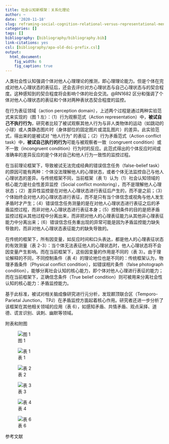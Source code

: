 ```yaml
---
title: 社会认知新框架：关系化理论
author: ~
date: '2020-11-18'
slug: reframing-social-cognition-relational-versus-representational-mentalizing
categories: []
tags: []
bibliography: [bibliography/bibliography.bib]
link-citations: yes
csl: [bibliography/apa-old-doi-prefix.csl]
output:
  html_document:
    fig_width: 6
    fig_caption: true
---
```


人类社会性认知强调个体对他人心理理论的推测，即心理理论能力。但是个体在完成对他人心理状态的表征后，还会去评价对方心理状态与自己心理状态与的契合程度。这种感知到的契合程度将会影响个体的社会交流。@RN1682 区分和强调了个体对他人心理状态的表征和个体对两种表状态契合程度的监控。

在行为表征领域（action  perception domain），上述两个过程是通过两种实验范式来实现的（图 1 左）：（1）行为观察范式（Action representation）中，**被试自己不执行行为**，研究者比较了被试观察其他人行为与非人类物体的运动（如跳动的小球）或人类静态图片时（身体部位的固定图片或混乱图片）的差异。此实验范式，得出来的是被试对 “他人行为” 的表征；（2）行为矛盾范式（Action conflict task）中，**被试自己执行的行为**可能与被观察者一致（congruent condition）或不一致（incongruent condition）行为时的反应。此范式得出的个体反应时间或准确率的差异反应的是个体对自己和他人行为一致性的监控过程。

在当前理论框架下，导致被试无法完成经典的错误信念任务（false-belief task）的原因可能有两种：个体没法理解他人的心理状态，或者个体无法监控自己与他人心理状态的差异。与传统框架不同，当前框架（表 1）认为（1）社会认知领域的核心能力是社会性差异监控（Social conflict monitoring），而不是理解他人心理状态；（2）差异性监控是在对他人心理状态进行表征后产生的，而不是之前；（3）个体始终会对他人的心理状态进行表征，而不是只有当个体信念或视角与他人发生矛盾时才产生；（4）错误信念任务测量的是在对他人心理状态进行表征之后的矛盾监控过程，而非对他人心理状态进行表征本身；（5）控制条件的目的是把矛盾监控过程从其他过程中分离出来，而非把对他人的心理表征能力从其他非心理表征能力中分离出来；（6）错误信念任务重出现的异常可能是因为矛盾监控能力缺失导致的，而非对他人心理状态表征能力的缺失导致的。

在传统的框架下，所有因变量，如反应时间和口头表达，都是他人的心理表征状态的有效测量（表 2-3）：当个体无法表征他人的心理状态时，他人心理状态将不会因变量产生影响。而在当前框架下，这些因变量的作用是不同的（表 3）。由于理论解释的不同，不同控制条件（表 4）的理论地位也是不同的：传统框架认为，物理矛盾条件（Physical conflict condition），如错误相片条件（false photograph condition），能够分离社会认知的核心能力，即个体对他人心理进行表征的能力；而在当前框架下，正确信念条件（True belief condition）则可被用来分离社会性认知的核心能力：矛盾监控能力。

基于此标准，被试对相关脑成像研究进行元分析，发现颞顶联合区（Temporo-Parietal Junction， TPJ）在矛盾监控方面起着核心作用。研究者还进一步分析了该框架在其他相关领域的应用（表 6），如感知矛盾、共情矛盾、观点采择、道德、谎言识别、讽刺、幽默等领域。

附表和附图

![图 1](https://supporting-information.oss-cn-beijing.aliyuncs.com/posts/2020-11-11-reframing-social-cognition-relational-versus-representational-mentalizing-Fig-1.png)

![表 1](https://supporting-information.oss-cn-beijing.aliyuncs.com/posts/2020-11-11-reframing-social-cognition-relational-versus-representational-mentalizing-Tab-1.png)

![表 2](https://supporting-information.oss-cn-beijing.aliyuncs.com/posts/2020-11-11-reframing-social-cognition-relational-versus-representational-mentalizing-Tab-2.png)

![表 3](https://supporting-information.oss-cn-beijing.aliyuncs.com/posts/2020-11-11-reframing-social-cognition-relational-versus-representational-mentalizing-Tab-3.png)

![表 4](https://supporting-information.oss-cn-beijing.aliyuncs.com/posts/2020-11-11-reframing-social-cognition-relational-versus-representational-mentalizing-Tab-4.png)

![表 6](https://supporting-information.oss-cn-beijing.aliyuncs.com/posts/2020-11-11-reframing-social-cognition-relational-versus-representational-mentalizing-Tab-6.png)

参考文献
